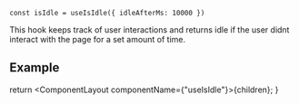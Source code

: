 
```tsx
const isIdle = useIsIdle({ idleAfterMs: 10000 })
```

This hook keeps track of user interactions and returns idle if the user didnt interact with the page for a set amount of time.

## Example

<Demo data={Default} />

  return <ComponentLayout componentName={"useIsIdle"}>{children}</ComponentLayout>;
}
